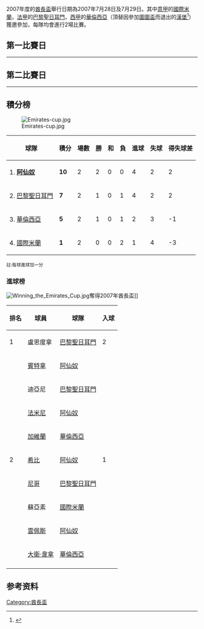 2007年度的[[酋長盃|酋長盃]]舉行日期為2007年7月28日及7月29日。其中[[意甲|意甲]]的[[國際米蘭|國際米蘭]]，[[法甲|法甲]]的[[巴黎聖日耳門|巴黎聖日耳門]]，[[西甲|西甲]]的[[瓦倫西亞足球俱樂部|華倫西亞]]（頂替因參加[[圖圖盃|圖圖盃]]而退出的[[漢堡體育俱樂部|漢堡]]<ref>{{Cite web |url=http://www.arsenal.com/article.asp?thisNav=News&article=463700&lid=NewsHeadline&Title=Valencia+set+to+replace+Hamburg+at+Emirates+Cup |title=Valencia set to replace Hamburg at Emirates Cup |accessdate=2015-06-02 |archive-date=2013-04-03 |archive-url=https://web.archive.org/web/20130403002258/http://www.arsenal.com/article.asp?thisNav=News&article=463700&lid=NewsHeadline&Title=Valencia+set+to+replace+Hamburg+at+Emirates+Cup |dead-url=yes }}</ref>）獲邀參加，每隊均會進行2場比賽。

== 第一比賽日==
{{footballbox|
date= 2007年7月28日<br />14:00 [[歐洲西部夏令時間|BST]] |
team1= {{flagicon|ITA}} [[國際米蘭|國際米蘭]] |
score= 0–2 |
team2= [[瓦倫西亞足球俱樂部|華倫西亞]] {{flagicon|ESP}} |
report= [https://web.archive.org/web/20080114073811/http://www.arsenal.com/article.asp?thisNav=News&article=478990 報告]|
goals1=  |
goals2=  [[謝美·加維蘭|加維蘭]] {{goal|13}}<br />[[大衛·韋拿|大衛·韋拿]]{{goal|39}} |
stadium= [[倫敦|倫敦]][[酋長球場|酋長球場]] |
attendance= 55,106 |
referee= Alan Kelly}}
----
{{footballbox|
date= 2007年7月28日<br />16:15 [[歐洲西部夏令時間|BST]] |
team1= {{flagicon|ENG}} [[阿仙奴|阿仙奴]] |
score= 2–1 |
team2= [[巴黎聖日耳門|巴黎聖日耳門]] {{flagicon|FRA}} |
report= [https://web.archive.org/web/20071031231620/http://www.arsenal.com/matchreport.asp?thisNav=The+Match&fxid=319128 報告]|
goals1= [[馬蒂厄·弗拉米尼|法米尼]] {{goal|45}}<br />[[賓特拿|賓特拿]] {{goal|70}} |
goals2= {{tsl|en|Peguy Luyindula|盧恩度拿}} {{goal|80}} |
stadium= [[倫敦|倫敦]][[酋長球場|酋長球場]] |
attendance= 55,106 |
referee= Peter Walton}}

== 第二比賽日 ==
{{footballbox|
date= 2007年7月29日<br />14:00 [[歐洲西部夏令時間|BST]] |
team1= {{flagicon|FRA}} [[巴黎聖日耳門|巴黎聖日耳門]] |
score= 3–0|
team2= [[瓦倫西亞足球俱樂部|華倫西亞]] {{flagicon|ESP}} |
report= [https://web.archive.org/web/20070930205437/http://www.arsenal.com/article.asp?thisNav=News&article=478991&lid=NewsHeadline&Title=Emirates+Cup:+Paris+S-G+3+Valencia+1 報告]|
goals1= {{tsl|en|Amara Diane|迪亞尼}} {{goal|15}}<br />[[大卫·恩戈|尼哥]] {{goal|30}}<br />盧恩度拿 {{goal|85}} |
goals2=  |
stadium= [[倫敦|倫敦]][[酋長球場|酋長球場]] |
attendance= 59,821 |
referee= Andre Marriner}}
----
{{footballbox|
date= 2007年7月29日<br />16:15 [[歐洲西部夏令時間|BST]] |
team1= {{flagicon|ENG}} [[阿仙奴|阿仙奴]] |
score= 2–1 |
team2= [[國際米蘭|國際米蘭]] {{flagicon|ITA}} |
report= [https://web.archive.org/web/20071012164846/http://www.arsenal.com/matchreport.asp?thisNav=fixtures&fxid=319129 報告]|
goals1= [[亞歷山大·希比|希比]] {{goal|67}}<br />[[雲佩斯|雲佩斯]] {{goal|85}} |
goals2= [[大衛·蘇亞素|蘇亞素]] {{goal|62}} |
stadium= [[倫敦|倫敦]][[酋長球場|酋長球場]] |
attendance= 59,821 |
referee= Mark Halsey}}

== 積分榜 ==
[[File:Emirates-cup.jpg|right]]
{| class="wikitable" style="text-align: center;"
|-
!球隊!!積分!!場數!!勝!!和!!負!!進球!!失球!!得失球差
|- style="background: #ccffcc;"
|style="text-align:left;"|1. {{flagicon|ENG}} '''[[阿仙奴|阿仙奴]]'''
|'''10'''||2||2||0||0||4||2||2
|-
|style="text-align:left;"|2. {{flagicon|FRA}} [[巴黎聖日耳門|巴黎聖日耳門]]
|'''7'''||2||1||0||1||4||2||2
|-
|style="text-align:left;"|3. {{flagicon|ESP}} [[瓦倫西亞足球俱樂部|華倫西亞]]
|'''5'''||2||1||0||1||2||3||-1
|- 
|style="text-align:left;"|4. {{flagicon|ITA}} [[國際米蘭|國際米蘭]]
|'''1'''||2||0||0||2||1||4||-3
|}
<small>註:每球進球加一分</small>

=== 進球榜 ===
[[File:Winning_the_Emirates_Cup.jpg|thumb]]奪得2007年酋長盃]]
{| class="wikitable" cellpadding="3" style="text-align: center;"
!排名
!球員
!球隊
!入球
|-
|rowspan="1"|1
|align="left"|{{flagicon|FRA}} 盧恩度拿
|align="left"|{{flagicon|FRA}} [[巴黎聖日耳門|巴黎聖日耳門]]
|rowspan="1"|2
|-
|rowspan="9"|2
|align="left"|{{flagicon|DEN}} [[賓特拿|賓特拿]]
|align="left"|{{flagicon|ENG}} [[阿仙奴|阿仙奴]]
|rowspan="9"|1
|-
|align="left"|{{flagicon|CIV}} 迪亞尼
|align="left"|{{flagicon|FRA}} [[巴黎聖日耳門|巴黎聖日耳門]]
|-
|align="left"|{{flagicon|FRA}} [[馬蒂厄·弗拉米尼|法米尼]]
|align="left"|{{flagicon|ENG}} [[阿仙奴|阿仙奴]]
|-
|align="left"|{{flagicon|ESP}} [[謝美·加維蘭|加維蘭]]
|align="left"|{{flagicon|ESP}} [[瓦倫西亞足球俱樂部|華倫西亞]]
|-
|align="left"|{{flagicon|BLR}} [[亞歷山大·希比|希比]]
|align="left"|{{flagicon|ENG}} [[阿仙奴|阿仙奴]]
|-
|align="left"|{{flagicon|FRA}} [[大卫·恩戈|尼哥]]
|align="left"|{{flagicon|FRA}} [[巴黎聖日耳門|巴黎聖日耳門]]
|-
|align="left"|{{flagicon|HON}} 蘇亞素
|align="left"|{{flagicon|ITA}} [[國際米蘭|國際米蘭]]
|-
|align="left"|{{flagicon|NED}} [[雲佩斯|雲佩斯]]
|align="left"|{{flagicon|ENG}} [[阿仙奴|阿仙奴]]
|-
|align="left"|{{flagicon|ESP}} [[大衛·韋拿|大衛·韋拿]]
|align="left"|{{flagicon|ESP}} [[瓦倫西亞足球俱樂部|華倫西亞]]
|-
|}

== 参考资料 ==
{{reflist}}

{{酋长杯}}

[[Category:酋長盃|Category:酋長盃]]